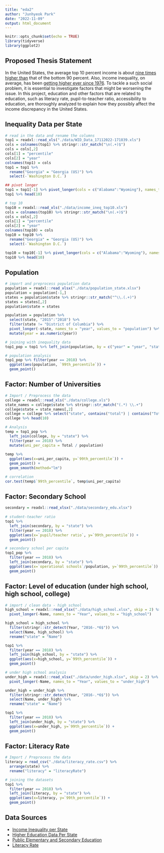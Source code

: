 ```yaml
---
title: "eda2"
author: "Junhyeok Park"
date: "2022-11-09"
output: html_document
---
```


```r
knitr::opts_chunk$set(echo = TRUE)
library(tidyverse)
library(ggplot2)
```

## Proposed Thesis Statement
In the United States, the average top 10 percent income is about [nine times higher than](https://eml.berkeley.edu/~saez/saez-UStopincomes-2018.pdf) that of the bottom 90 percent. Also, income inequality, on average, has been [getting higher ever since 1976](https://ips-dc.org/report-executive-excess-2021/). To tackle a such social problem, it is essential to investigate factors that might be worsening the issue. In this project, education and other factors that are related to education, such as literacy rate, pupil-to-teacher ratio, accessibility to education, are thoroughly analyzed to explain how they possibly affect the income discrepancy in the United States.

## Inequality Data per State
```r
# read in the data and rename the columns
top1 = readxl::read_xls("./data/WID_Data_17112022-171839.xls")
cols = colnames(top1) %>% stringr::str_match("\n(.+)$")
cols = cols[,2]
cols[1] = "percentile"
cols[2] = "year"
colnames(top1) = cols
top1 = top1 %>%
  rename("Georgia" = "Georgia (US)") %>%
  select(-`Washington D.C.`)

## pivot longer 
top1 = top1[-1] %>% pivot_longer(cols = c("Alabama":"Wyoming"), names_to = "state", values_to = "99th_percentile")
top1 %>% head(10)

# top 10
top10 = readxl::read_xls("./data/income_ineq_top10.xls")
cols = colnames(top10) %>% stringr::str_match("\n(.+)$")
cols = cols[,2]
cols[1] = "percentile"
cols[2] = "year"
colnames(top10) = cols
top10 = top10 %>%
  rename("Georgia" = "Georgia (US)") %>%
  select(-`Washington D.C.`)

top10 = top10[-1] %>% pivot_longer(cols = c("Alabama":"Wyoming"), names_to = "state", values_to = "90th_percentile")
top10 %>% head(10)
```

## Population
```r
# import and preprocess population data 
population = readxl::read_xlsx("./data/population_state.xlsx")
population = population[-1,]
states = population$state %>% stringr::str_match("^\\.(.+)")
states = states[,2]
population$state = states

population = population %>% 
  select(state, "2015":"2018") %>% 
  filter(state != "District of Columbia") %>% 
  pivot_longer(-state, names_to = "year", values_to = "population") %>%
  mutate(year = as.numeric(year))

# joining with inequality data
top1_pop = top1 %>% left_join(population, by = c("year" = "year", "state" = "state"))

# population analysis
top1_pop %>% filter(year == 2018) %>%
  ggplot(aes(population, `99th_percentile`)) +
  geom_point()
```

## Factor: Number of Universities
```r
# Import / Preprocess the data
college = readxl::read_xls("./data/college.xls")
state_names = college$state %>% stringr::str_match("(.*) \\.+")
college$state = state_names[,2]
college = college %>% select("state", contains("total") | contains("Total"))
college %>% head(10)

# Analysis
temp = top1_pop %>%
  left_join(college, by = "state") %>%
  filter(year == 2018) %>%
  mutate(uni_per_capita = Total / population)
  
temp %>%
  ggplot(aes(x=uni_per_capita, y=`99th_percentile`)) + 
  geom_point() +
  geom_smooth(method="lm")

# correlation
cor.test(temp$`99th_percentile`, temp$uni_per_capita)
```

## Factor: Secondary School
```r
secondary = readxl::read_xlsx("./data/secondary_edu.xlsx")
 
# student-teacher ratio
top1 %>% 
  left_join(secondary, by = "state") %>%
  filter(year == 2018) %>% 
  ggplot(aes(x=`pupil/teacher ratio`, y=`99th_percentile`)) +
  geom_point()

# secondary school per capita
top1_pop %>% 
  filter(year == 2018) %>% 
  left_join(secondary, by = "state") %>%
  ggplot(aes(x=`operational schools`/population, y=`99th_percentile`)) + 
  geom_point()
```

## Factor: Level of education (under high school, high school, college)
```r
# import / clean data - high school
high_school = readxl::read_xlsx("./data/high_school.xlsx", skip = 2) %>%
  pivot_longer(-Name, names_to = "Year", values_to = "high_school")

high_school = high_school %>%
  filter(stringr::str_detect(Year, "2016-.*6$")) %>%
  select(Name, high_school) %>%
  rename("state" = "Name")

top1 %>%
  filter(year == 2018) %>%
  left_join(high_school, by = "state") %>%
  ggplot(aes(x=high_school, y=`99th_percentile`)) +
  geom_point()

# under high school analysis
under_high = readxl::read_xlsx("./data/under_high.xlsx", skip = 2) %>%
  pivot_longer(-Name, names_to = "Year", values_to = "under_high")

under_high = under_high %>%
  filter(stringr::str_detect(Year, "2016-.*6$")) %>%
  select(Name, under_high) %>%
  rename("state" = "Name")

top1 %>%
  filter(year == 2018) %>%
  left_join(under_high, by = "state") %>%
  ggplot(aes(x=under_high, y=`99th_percentile`)) +
  geom_point()
```

## Factor: Literacy Rate
```r
# Import / Preprocess the data
literacy = read_csv("./data/literacy_rate.csv") %>%
  arrange(state) %>%
  rename("literacy" = "literacyRate")

# joining the datasets 
top1 %>% 
  filter(year == 2018) %>%
  left_join(literacy, by = "state") %>%
  ggplot(aes(x=literacy, y=`99th_percentile`)) +
  geom_point()
```

## Data Sources
-   [Income Inequality per State](https://wid.world/data/)
-   [Higher Education Data Per State](https://nces.ed.gov/programs/digest/d17/tables/dt17_317.20.asp)
-   [Public Elementary and Secondary Education](https://nces.ed.gov/pubs2018/2018052/tables/table_02.asp)
-   [Literacy Rate]()
